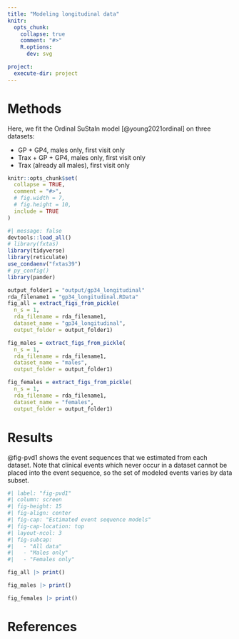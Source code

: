 ```yaml
---
title: "Modeling longitudinal data"
knitr:
  opts_chunk: 
    collapse: true
    comment: "#>" 
    R.options:  
      dev: svg

project:
  execute-dir: project
---
```


```{=html}
<style>
.quarto-figure-center > figure {
text-align: center;
}
</style>
```

# Methods

Here, we fit the Ordinal SuStaIn model [@young2021ordinal] on three datasets:

- GP + GP4, males only, first visit only
- Trax + GP + GP4, males only, first visit only
- Trax (already all males), first visit only

```r
knitr::opts_chunk$set(
  collapse = TRUE,
  comment = "#>",
  # fig.width = 7, 
  # fig.height = 10,
  include = TRUE
)
```

```r
#| message: false
devtools::load_all()
# library(fxtas)
library(tidyverse)
library(reticulate)
use_condaenv("fxtas39")
# py_config()
library(pander)
```

```r
output_folder1 = "output/gp34_longitudinal"
rda_filename1 = "gp34_longitudinal.RData"
fig_all = extract_figs_from_pickle(
  n_s = 1,
  rda_filename = rda_filename1,
  dataset_name = "gp34_longitudinal",
  output_folder = output_folder1)

fig_males = extract_figs_from_pickle(
  n_s = 1,
  rda_filename = rda_filename1,
  dataset_name = "males",
  output_folder = output_folder1)

fig_females = extract_figs_from_pickle(
  n_s = 1,
  rda_filename = rda_filename1,
  dataset_name = "females",
  output_folder = output_folder1)
```

# Results

@fig-pvd1 shows the event sequences that we estimated from each dataset. Note that clinical events which never occur in a dataset cannot be placed into the event sequence, so the set of modeled events varies by data subset. 
```r
#| label: "fig-pvd1"
#| column: screen
#| fig-height: 15
#| fig-align: center
#| fig-cap: "Estimated event sequence models"
#| fig-cap-location: top
#| layout-ncol: 3
#| fig-subcap:
#|   - "All data"
#|   - "Males only" 
#|   - "Females only"

fig_all |> print()

fig_males |> print()

fig_females |> print()

```

# References {.unnumbered}

::: {#refs}
:::
